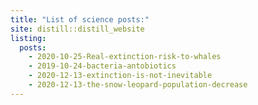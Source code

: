 ```yaml
---
title: "List of science posts:"
site: distill::distill_website
listing: 
  posts:
    - 2020-10-25-Real-extinction-risk-to-whales
    - 2019-10-24-bacteria-antobiotics
    - 2020-12-13-extinction-is-not-inevitable
    - 2020-12-13-the-snow-leopard-population-decrease
---
```



